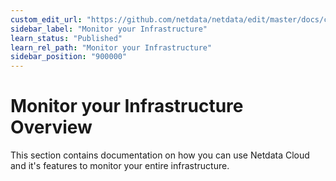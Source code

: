```yaml
---
custom_edit_url: "https://github.com/netdata/netdata/edit/master/docs/category-overview-pages/monitor-your-infrastructure.md"
sidebar_label: "Monitor your Infrastructure"
learn_status: "Published"
learn_rel_path: "Monitor your Infrastructure"
sidebar_position: "900000"
---
```

# Monitor your Infrastructure Overview

This section contains documentation on how you can use Netdata Cloud and it's features to monitor your entire infrastructure.
